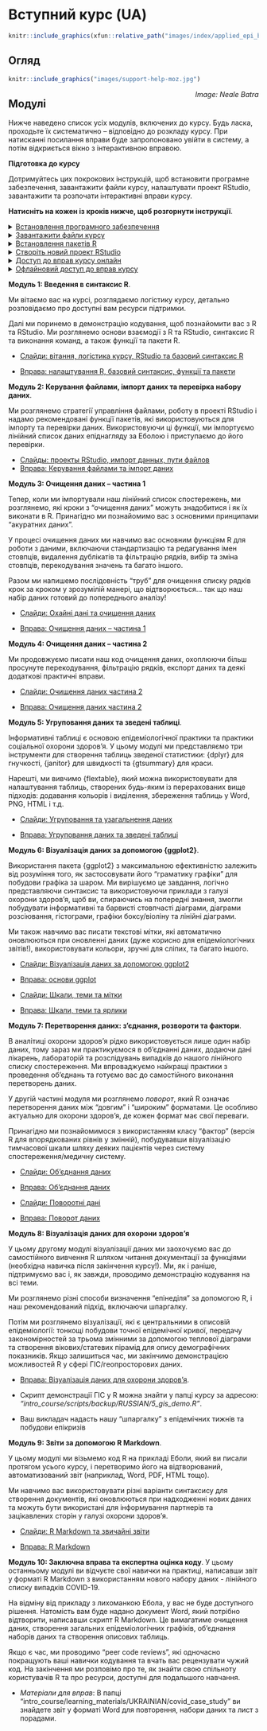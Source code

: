 
# Вступний курс (UA) {} 


```r
knitr::include_graphics(xfun::relative_path("images/index/applied_epi_banner.png"))
```

<!-- ======================================================= -->
## Огляд {.unnumbered}

```r
knitr::include_graphics("images/support-help-moz.jpg")
```
[*Image: Neale Batra*]{style="float:right"}




<!-- ======================================================= -->
## Модулі {.unnumbered}  

Нижче наведено список усіх модулів, включених до курсу. Будь ласка, проходьте їх систематично – відповідно до розкладу курсу. При натисканні посилання вправи буде запропоновано увійти в систему, а потім відкриється вікно з інтерактивною вправою.



::: {.tutorial}
**Підготовка до курсу**

Дотримуйтесь цих покрокових інструкцій, щоб встановити програмне забезпечення, завантажити файли курсу, налаштувати проект RStudio, завантажити та розпочати інтерактивні вправи курсу.

**Натисніть на кожен із кроків нижче, щоб розгорнути інструкції**.  


<!--
ПРИМІТКА: все, що знаходиться всередині тега details, буде згорнуто і фактично
приховано від користувача
-->


<details markdown=1><summary markdown="span" style='text-decoration: underline'>Встановлення програмного забезпечення</summary>  
  
Будь ласка, встановіть наступне програмне забезпечення на ваш комп'ютер **до початку курсу**.  

Дивіться цей [посібник зі встановлення](https://appliedepi.org/files/install_guide.pdf) для отримання порад.

1) [R](https://cran.r-project.org/bin/windows/base/) (остання версія)
2) [RStudio](https://www.rstudio.com/products/rstudio/download/#download) (остання версія)
3) [RTools](https://cran.r-project.org/bin/windows/Rtools/) (потрібно лише для машин під керуванням Windows).

</details>




<details markdown=1><summary markdown="span" style='text-decoration: underline'>Завантажити файли курсу</summary>  
  

Скачайте заархівовану папку курсу [**цим посиланням**](https://appliedepi.org/files/intro_course_ua.zip).  

**Розархівуйте/розпакуйте папку та збережіть її на робочому столі комп'ютера (не на спільному диску)**. 

Щоб "розпакувати" папку після її завантаження, клацніть правою кнопкою миші на папці та виберіть "Витягнути все". Якщо вам запропонують вибрати місце для збереження розархівованої папки, збережіть її на робочому столі.

На робочому столі:  


* `r emo::ji("folder")` Робочий стіл.
  * `r emo::ji("folder")` intro_course
     * `r emo::ji("folder")` data
     * `r emo::ji("folder")` scripts
     * `r emo::ji("folder")` outputs
     * `r emo::ji("folder")` learning_materials
     * `r emo::ji("document")` surveillance_linelist_20141201.csv


</details>


<details markdown=1><summary markdown="span" style='text-decoration: underline'>Встановлення пакетів R</summary>  
  
Тепер зайдіть в папку "intro_course" і клацніть на підпапках "scripts" і "backup". Там ви побачите файл із ім'ям "packages_to_install.R". Двічі клацніть по ньому та за потреби виберіть, що ви хочете відкрити файл за допомогою *RStudio*. Файл повинен відкрити RStudio. 

Прочитайте вказівки, написані у верхній частині скрипта. Ви повинні виділити ВЕСЬ текст у скрипті, а потім натиснути кнопку "Run", розташовану у верхній центральній частині RStudio. Також можна виділити весь текст, а потім натиснути клавіші Ctrl і Enter.  

Цей скрипт витратить кілька хвилин на встановлення більшості пакетів R, які вам знадобляться для цього курсу. 

</details>



<details markdown=1><summary markdown="span" style='text-decoration: underline'>Створіть новий проект RStudio</summary>  
  

1) Відкрийте RStudio (переконайтеся, що ви відкрили *RStudio*, а не просто *R*).

2) У RStudio натисніть *"Файл -> Новий проект"*. У спливаючому вікні виберіть **Existing directory**.  

```r
knitr::include_graphics("images/intro_course_images/create_project.png")
```

3) Натисніть кнопку "browse" та виберіть папку "intro_course" на робочому столі, що містить матеріали курсу, які ви завантажили раніше. Потім натисніть "Створити проект".  

Вуаль! Це буде проект для вашої роботи в цьому курсі.  


</details>





<details markdown=1><summary markdown="span" style='text-decoration: underline'>Доступ до вправ курсу онлайн</summary>

Почніть виконувати вправи курсу, використовуючи посилання в розділі Модулі нижче. Вам знадобиться обліковий запис Applied Epi (посилання надана викладачем у вітальному листі, або використовуйте [це посилання](community.appliedepi.org)).  

* Вимкніть будь-яку VPN  
* Якщо ви бачите "Помилка 403: Forbidden", повідомте інструктора, щоб він надав вам доступ до вправ. Після отримання доступу вам потрібно буде очистити кеш або відкрити вправу в приватному вікні/інкогніто.  
* Якщо ваше інтернет-з'єднання занадто слабке, дивіться кроки нижче, щоб отримати доступ до вправ в автономному режимі.  


</details>




<details markdown=1><summary markdown="span" style='text-decoration: underline'>Офлайновий доступ до вправ курсу</summary>  

Офлайн-версії вправ доступні у папці "intro_course/learning_materials/backup_exercises/".



</details>


:::


::: {.tutorial}
**Модуль 1: Введення в синтаксис R**.  

Ми вітаємо вас на курсі, розглядаємо логістику курсу, детально розповідаємо про доступні вам ресурси підтримки.  

Далі ми поринемо в демонстрацію кодування, щоб познайомити вас з R та RStudio. Ми розглянемо основи взаємодії з R та RStudio, синтаксис R та виконання команд, а також функції та пакети R.  

- [Слайди: вітання, логістика курсу, RStudio та базовий синтаксис R](https://appliedepi.github.io/slides/intro/ua/module_1/module_1.html)  

- [Вправа: налаштування R, базовий синтаксис, функції та пакети](http://exercises.appliedepi.org/app/basics_ua) 

:::





::: {.tutorial}
**Модуль 2: Керування файлами, імпорт даних та перевірка набору даних**.

Ми розглянемо стратегії управління файлами, роботу в проекті RStudio і надамо рекомендовані функції пакетів, які використовуються для імпорту та перевірки даних. Використовуючи ці функції, ми імпортуємо лінійний список даних епіднагляду за Еболою і приступаємо до його перевірки.  

- [Слайды: проекты RStudio, импорт данных, пути файлов](https://appliedepi.github.io/slides/intro/ua/module_2/module_2.html)  
- [Вправа: Керування файлами та імпорт даних](http://exercises.appliedepi.org/app/files_import_ua)  

:::






::: {.tutorial}
**Модуль 3: Очищення даних – частина 1**

Тепер, коли ми імпортували наш лінійний список спостережень, ми розглянемо, які кроки з "очищення даних" можуть знадобитися і як їх виконати в R. Принагідно ми познайомимо вас з основними принципами "акуратних даних".  

У процесі очищення даних ми навчимо вас основним функціям R для роботи з даними, включаючи стандартизацію та редагування імен стовпців, видалення дублікатів та фільтрацію рядків, вибір та зміна стовпців, перекодування значень та багато іншого.  

Разом ми напишемо послідовність "труб" для очищення списку рядків крок за кроком у зрозумілій манері, що відтворюється... так що наш набір даних готовий до попереднього аналізу!  

- [Слайди: Охайні дані та очищення даних](https://appliedepi.github.io/slides/intro/ua/module_3/module_3.html)  
  
- [Вправа: Очищення даних – частина 1](http://exercises.appliedepi.org/app/cleaning_ua)  

:::




::: {.tutorial}
**Модуль 4: Очищення даних – частина 2**

Ми продовжуємо писати наш код очищення даних, охоплюючи більш просунуте перекодування, фільтрацію рядків, експорт даних та деякі додаткові практичні вправи.  

- [Слайди: Очищення даних частина 2](https://appliedepi.github.io/slides/intro/ua/module_4/module_4.html)  

- [Вправа: Очищення даних частина 2](http://exercises.appliedepi.org/app/cleaning2_ua)  

:::












::: {.tutorial}
**Модуль 5: Угруповання даних та зведені таблиці**.

Інформативні таблиці є основою епідеміологічної практики та практики соціальної охорони здоров'я. У цьому модулі ми представляємо три інструменти для створення таблиць зведеної статистики: {dplyr} для гнучкості, {janitor} для швидкості та {gtsummary} для краси.  

Нарешті, ми вивчимо {flextable}, який можна використовувати для налаштування таблиць, створених будь-яким із перерахованих вище підходів: додавання кольорів і виділення, збереження таблиць у Word, PNG, HTML і т.д.  


- [Слайди: Угруповання та узагальнення даних](https://appliedepi.github.io/slides/intro/ua/module_5/module_5.html)   
  

- [Вправа: Угруповання даних та зведені таблиці](http://exercises.appliedepi.org/app/grouping_summaries_ua)   

:::











::: {.tutorial}
**Модуль 6: Візуалізація даних за допомогою {ggplot2}**.

Використання пакета {ggplot2} з максимальною ефективністю залежить від розуміння того, як застосовувати його "граматику графіки" для побудови графіка за шаром. Ми вирішуємо це завдання, логічно представляючи синтаксис та використовуючи приклади з галузі охорони здоров'я, щоб ви, спираючись на попередні знання, змогли побудувати інформативні та барвисті стовпчасті діаграми, діаграми розсіювання, гістограми, графіки боксу/віоліну та лінійні діаграми.  

Ми також навчимо вас писати текстові мітки, які автоматично оновлюються при оновленні даних (дуже корисно для епідеміологічних звітів!), використовувати кольори, зручні для сліпих, та багато іншого.  

- [Слайди: Візуалізація даних за допомогою ggplot2](https://appliedepi.github.io/slides/intro/ua/module_6-1/module_6-1.html)  

- [Вправа: основи ggplot](http://exercises.appliedepi.org/app/ggplot_basics_ua) 

- [Слайди: Шкали, теми та мітки](https://appliedepi.github.io/slides/intro/ua/module_6-2/module_6-2.html)  

- [Вправа: Шкали, теми та ярлики](https://exercises.appliedepi.org/app/ggplot_scales_themes_ua) 


:::













::: {.tutorial}
**Модуль 7: Перетворення даних: з'єднання, розвороти та фактори**.

В аналітиці охорони здоров'я рідко використовується лише один набір даних, тому зараз ми практикуємося в об'єднанні даних, додаючи дані лікарень, лабораторій та розслідувань випадків до нашого лінійного списку спостереження. Ми впроваджуємо найкращі практики з проведення об'єднань та готуємо вас до самостійного виконання перетворень даних.  

У другій частині модуля ми розглянемо *поворот*, який R означає перетворення даних між "довгим" і "широким" форматами. Це особливо актуально для охорони здоров'я, де кожен формат має свої переваги.  

Принагідно ми познайомимося з використанням класу "фактор" (версія R для впорядкованих рівнів у змінній), побудувавши візуалізацію тимчасової шкали шляху деяких пацієнтів через систему спостереження/медичну систему.

- [Слайди: Об'єднання даних](https://appliedepi.github.io/slides/intro/ua/module_7-1/module_7-1.html)  
- [Вправа: Об'єднання даних](http://exercises.appliedepi.org/app/joining_ua)

- [Слайди: Поворотні дані](https://appliedepi.github.io/slides/intro/ua/module_7-2/module_7-2.html)  

- [Вправа: Поворот даних](http://exercises.appliedepi.org/app/pivoting_ua) 

:::












::: {.tutorial}
**Модуль 8: Візуалізація даних для охорони здоров'я**

У цьому другому модулі візуалізації даних ми заохочуємо вас до самостійного вивчення R шляхом читання документації за функціями (необхідна навичка після закінчення курсу!). Ми, як і раніше, підтримуємо вас і, як завжди, проводимо демонстрацію кодування на всі теми.  

Ми розглянемо різні способи визначення "епінеділя" за допомогою R, і наш рекомендований підхід, включаючи шпаргалку.  

Потім ми розглянемо візуалізації, які є центральними в описовій епідеміології: тонкощі побудови точної епідемічної кривої, передачу закономірностей за трьома змінними за допомогою теплової діаграми та створення вікових/статевих пірамід для опису демографічних показників. Якщо залишиться час, ми закінчимо демонстрацією можливостей R у сфері ГІС/геопросторових даних.  

- [Вправа: Візуалізація даних для охорони здоров'я](http://exercises.appliedepi.org/app/ggplot_heat_epicurves_pyramids_ua).  

- Скрипт демонстрації ГІС у R можна знайти у папці курсу за адресою: *"intro_course/scripts/backup/RUSSIAN/5_gis_demo.R "*.  

- Ваш викладач надасть нашу "шпаргалку" з епідемічних тижнів та побудови епікризів  
:::











::: {.tutorial}
**Модуль 9: Звіти за допомогою R Markdown**.

У цьому модулі ми візьмемо код R на прикладі Еболи, який ви писали протягом усього курсу, і перетворимо його на відтворюваний, автоматизований звіт (наприклад, Word, PDF, HTML тощо).  

Ми навчимо вас використовувати різні варіанти синтаксису для створення документів, які оновлюються при надходженні нових даних та можуть бути використані для інформування партнерів та зацікавлених сторін у галузі охорони здоров'я.  

- [Слайди: R Markdown та звичайні звіти](https://appliedepi.github.io/slides/intro/ua/module_9/module_9.html)  
  
- [Вправа: R Markdown](http://exercises.appliedepi.org/app/rmarkdown_ua)  
:::






::: {.tutorial}
**Модуль 10: Заключна вправа та експертна оцінка коду**.
У цьому останньому модулі ви відчуєте свої навички на практиці, написавши звіт у форматі R Markdown з використанням нового набору даних - лінійного списку випадків COVID-19.  

На відміну від прикладу з лихоманкою Ебола, у вас не буде доступного рішення. Натомість вам буде надано документ Word, який потрібно відтворити, написавши скрипт R Markdown. Це вимагатиме очищення даних, створення загальних епідеміологічних графіків, об'єднання наборів даних та створення описових таблиць.  

Якщо є час, ми проводимо "peer code reviews", які одночасно покращують ваші навички кодування та вчать вас рецензувати чужий код. На закінчення ми розповімо про те, як знайти свою спільноту користувачів R та про ресурси, доступні для подальшого навчання.  

- *Матеріали для вправ*: В папці "intro_course/learning_materials/UKRAINIAN/covid_case_study" ви знайдете звіт у форматі Word для повторення, набори даних та лист з порадами.  
:::



